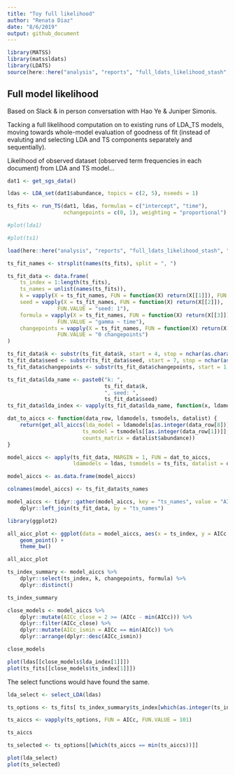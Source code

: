 ```yaml
---
title: "Toy full likelihood"
author: "Renata Diaz"
date: "8/6/2019"
output: github_document
---
```


```r

library(MATSS)
library(matssldats)
library(LDATS)
source(here::here("analysis", "reports", "full_ldats_likelihood_stash", "full_ldats_likelihood.R"))

```

## Full model likelihood

Based on Slack & in person conversation with Hao Ye & Juniper Simonis.

Tacking a full likelihood computation on to existing runs of LDA_TS models, moving towards whole-model evaluation of goodness of fit (instead of evaluting and selecting LDA and TS components separately and sequentially). 

Likelihood of observed dataset (observed term frequencies in each document) from LDA and TS model...

```r
dat1 <- get_sgs_data()

ldas <- LDA_set(dat1$abundance, topics = c(2, 5), nseeds = 1)

ts_fits <- run_TS(dat1, ldas, formulas = c("intercept", "time"), 
                  nchangepoints = c(0, 1), weighting = "proportional")

#plot(lda1)

#plot(ts1)
```

```r
load(here::here("analysis", "reports", "full_ldats_likelihood_stash", "models_bbs_5_11.RData"))
```

```r

ts_fit_names <- strsplit(names(ts_fits), split = ", ")

ts_fit_data <- data.frame(
    ts_index = 1:length(ts_fits),
    ts_names = unlist(names(ts_fits)),
    k = vapply(X = ts_fit_names, FUN = function(X) return(X[[1]]), FUN.VALUE = "k: 2"),
    seed = vapply(X = ts_fit_names, FUN = function(X) return(X[[2]]), 
                FUN.VALUE = "seed: 1"),
    formula = vapply(X = ts_fit_names, FUN = function(X) return(X[[3]]), 
                FUN.VALUE = "gamma ~ time"),
    changepoints = vapply(X = ts_fit_names, FUN = function(X) return(X[[4]]), 
                FUN.VALUE = "0 changepoints")
)

ts_fit_data$k <- substr(ts_fit_data$k, start = 4, stop = nchar(as.character(ts_fit_data$k)))
ts_fit_data$seed <- substr(ts_fit_data$seed, start = 7, stop = nchar(as.character(ts_fit_data$seed)))
ts_fit_data$changepoints <- substr(ts_fit_data$changepoints, start = 1, stop = nchar(as.character(ts_fit_data$changepoints))- 13)

ts_fit_data$lda_name <- paste0("k: ",
                               ts_fit_data$k, 
                               ", seed: ",
                               ts_fit_data$seed)
ts_fit_data$lda_index <- vapply(ts_fit_data$lda_name, function(x, ldamodels) return(which(names(ldamodels) == x)), ldamodels = ldas, FUN.VALUE = 1)

dat_to_aiccs <- function(data_row, ldamodels, tsmodels, datalist) {
    return(get_all_aiccs(lda_model = ldamodels[as.integer(data_row[8])],
                        ts_model = tsmodels[[as.integer(data_row[1])]],
                        counts_matrix = datalist$abundance))
}

```


```r

model_aiccs <- apply(ts_fit_data, MARGIN = 1, FUN = dat_to_aiccs,
                     ldamodels = ldas, tsmodels = ts_fits, datalist = dat1)

model_aiccs <- as.data.frame(model_aiccs)

colnames(model_aiccs) <- ts_fit_data$ts_names

model_aiccs <- tidyr::gather(model_aiccs, key = "ts_names", value = "AICc") %>%
    dplyr::left_join(ts_fit_data, by = "ts_names")

```


```r

library(ggplot2)

all_aicc_plot <- ggplot(data = model_aiccs, aes(x = ts_index, y = AICc, color = k)) + 
    geom_point() +
    theme_bw()

all_aicc_plot

ts_index_summary <- model_aiccs %>%
    dplyr::select(ts_index, k, changepoints, formula) %>%
    dplyr::distinct()

ts_index_summary

```

```r

close_models <- model_aiccs %>%
    dplyr::mutate(AICc_close = 2 >= (AICc - min(AICc))) %>%
    dplyr::filter(AICc_close) %>%
    dplyr::mutate(AICc_ismin = AICc == min(AICc)) %>%
    dplyr::arrange(dplyr::desc(AICc_ismin))

close_models

```

```r

plot(ldas[[close_models$lda_index[1]]])
plot(ts_fits[[close_models$ts_index[1]]])

```

The select functions would have found the same.

```r
lda_select <- select_LDA(ldas)

ts_options <- ts_fits[ ts_index_summary$ts_index[which(as.integer(ts_index_summary$k) == lda_select[[1]]@k)]]

ts_aiccs <- vapply(ts_options, FUN = AICc, FUN.VALUE = 101)

ts_aiccs

ts_selected <- ts_options[[which(ts_aiccs == min(ts_aiccs))]]

plot(lda_select)
plot(ts_selected)


```